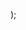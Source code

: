  <style>
    {`
/* src/css/colors.css */
html {
  --copilot-kit-primary-color: rgb(59 130 246);
  --copilot-kit-contrast-color: rgb(255 255 255);
  --copilot-kit-secondary-color: rgb(243 244 246);
  --copilot-kit-secondary-contrast-color: rgb(0 0 0);
  --copilot-kit-background-color: rgb(255 255 255);
  --copilot-kit-muted-color: rgb(106 106 106);
  --copilot-kit-separator-color: rgba(0, 0, 0, 0.08);
  --copilot-kit-scrollbar-color: rgba(0, 0, 0, 0.2);
  --copilot-kit-response-button-color: #333;
  --copilot-kit-response-button-background-color: #fff;
}

/* src/css/popup.css */
.copilotKitPopup {
  position: fixed;
  bottom: 1rem;
  right: 1rem;
  z-index: 30;
  line-height: 1.5;
  -webkit-text-size-adjust: 100%;
  -moz-tab-size: 4;
  -o-tab-size: 4;
  tab-size: 4;
  font-family: ui-sans-serif, system-ui, -apple-system, BlinkMacSystemFont,
    "Segoe UI", Roboto, "Helvetica Neue", Arial, "Noto Sans", sans-serif,
    "Apple Color Emoji", "Segoe UI Emoji", "Segoe UI Symbol", "Noto Color Emoji";
  font-feature-settings: normal;
  font-variation-settings: normal;
  touch-action: manipulation;
}
.copilotKitPopup svg {
  display: inline-block;
  vertical-align: middle;
}

/* src/css/sidebar.css */
.copilotKitSidebar {
  position: fixed;
  bottom: 1rem;
  right: 1rem;
  z-index: 30;
  line-height: 1.5;
  -webkit-text-size-adjust: 100%;
  -moz-tab-size: 4;
  -o-tab-size: 4;
  tab-size: 4;
  font-family: ui-sans-serif, system-ui, -apple-system, BlinkMacSystemFont,
    "Segoe UI", Roboto, "Helvetica Neue", Arial, "Noto Sans", sans-serif,
    "Apple Color Emoji", "Segoe UI Emoji", "Segoe UI Symbol", "Noto Color Emoji";
  font-feature-settings: normal;
  font-variation-settings: normal;
  touch-action: manipulation;
}
.copilotKitSidebar svg {
  display: inline-block;
  vertical-align: middle;
}
.copilotKitSidebarContentWrapper {
  overflow: visible;
  margin-right: 0px;
  transition: margin-right 0.3s ease;
}
@media (min-width: 640px) {
  .copilotKitSidebarContentWrapper.sidebarExpanded {
    margin-right: 28rem;
  }
}

/* src/css/button.css */
.copilotKitButton {
  width: 3.5rem;
  height: 3.5rem;
  display: flex;
  align-items: center;
  justify-content: center;
  border-radius: 50%;
  border: 1px solid rgba(255, 255, 255, 0.2);
  outline: none;
  position: relative;
  transform: scale(1);
  transition: transform 200ms;
  background-color: var(--copilot-kit-primary-color);
  color: var(--copilot-kit-contrast-color);
  cursor: pointer;
}
.copilotKitButton:hover {
  transform: scale(1.1);
}
.copilotKitButton:active {
  transform: scale(0.75);
}
.copilotKitButtonIcon {
  transition: opacity 100ms, transform 300ms;
  position: absolute;
  top: 50%;
  left: 50%;
  transform: translate(-50%, -50%);
}
.copilotKitButton.open .copilotKitButtonIconOpen {
  transform: translate(-50%, -50%) scale(0) rotate(90deg);
  opacity: 0;
}
.copilotKitButton.open .copilotKitButtonIconClose {
  transform: translate(-50%, -50%) scale(1) rotate(0deg);
  opacity: 1;
}
.copilotKitButton:not(.open) .copilotKitButtonIconOpen {
  transform: translate(-50%, -50%) scale(1) rotate(0deg);
  opacity: 1;
}
.copilotKitButton:not(.open) .copilotKitButtonIconClose {
  transform: translate(-50%, -50%) scale(0) rotate(-90deg);
  opacity: 0;
}

/* src/css/header.css */
.copilotKitHeader {
  height: 56px;
  font-weight: 500;
  display: flex;
  justify-content: center;
  align-items: center;
  position: relative;
  background-color: var(--copilot-kit-primary-color);
  color: var(--copilot-kit-contrast-color);
  border-top-left-radius: 0;
  border-top-right-radius: 0;
  border-bottom: 1px solid var(--copilot-kit-separator-color);
}
.copilotKitSidebar .copilotKitHeader {
  border-radius: 0;
}
@media (min-width: 640px) {
  .copilotKitHeader {
    padding-left: 24px;
    padding-right: 24px;
    border-top-left-radius: 8px;
    border-top-right-radius: 8px;
  }
}
.copilotKitHeader > button {
  border: 0;
  padding: 0px;
  position: absolute;
  top: 50%;
  right: 16px;
  transform: translateY(-50%);
  outline: none;
  color: var(--copilot-kit-contrast-color);
  background-color: transparent;
  cursor: pointer;
}
.copilotKitHeader > button:focus {
  outline: none;
}

/* src/css/input.css */
.copilotKitInput {
  border-top: 1px solid var(--copilot-kit-separator-color);
  padding-left: 2rem;
  padding-right: 1rem;
  padding-top: 1rem;
  padding-bottom: 1rem;
  display: flex;
  align-items: center;
  cursor: text;
  position: relative;
  border-bottom-left-radius: 0.75rem;
  border-bottom-right-radius: 0.75rem;
  background-color: var(--copilot-kit-background-color);
}
.copilotKitInput > .copilotKitInputControls > button {
  padding: 0.25rem;
  cursor: pointer;
  transition-property: transform;
  transition-timing-function: cubic-bezier(0.4, 0, 0.2, 1);
  transition-duration: 200ms;
  transform: scale(1);
  color: rgba(0, 0, 0, 0.25);
  -webkit-appearance: button;
  appearance: button;
  background-color: transparent;
  background-image: none;
  text-transform: none;
  font-family: inherit;
  font-size: 100%;
  font-weight: inherit;
  line-height: inherit;
  border: 0;
  margin: 0;
  text-indent: 0px;
  text-shadow: none;
  display: inline-block;
  text-align: center;
  margin-left: 0.5rem;
}
.copilotKitInput > .copilotKitInputControls > button:not([disabled]) {
  color: var(--copilot-kit-primary-color);
}
.copilotKitInput > .copilotKitInputControls > button:not([disabled]):hover {
  transform: scale(1.1);
}
.copilotKitInput > .copilotKitInputControls > button[disabled] {
  color: var(--copilot-kit-muted-color);
}
.copilotKitInputControls {
  display: flex;
}
.copilotKitInput > textarea {
  flex: 1;
  outline: 2px solid transparent;
  outline-offset: 2px;
  resize: none;
  white-space: pre-wrap;
  overflow-wrap: break-word;
  -webkit-font-smoothing: antialiased;
  -moz-osx-font-smoothing: grayscale;
  cursor: text;
  font-size: 0.875rem;
  line-height: 1.25rem;
  margin: 0;
  padding: 0;
  font-family: inherit;
  font-weight: inherit;
  color: var(--copilot-kit-secondary-contrast-color);
  border: 0px;
  background-color: var(--copilot-kit-background-color);
}
.copilotKitInput > textarea::placeholder {
  color: var(--copilot-kit-muted-color);
  opacity: 1;
}
.copilotKitInput
  > .copilotKitInputControls
  > button.copilotKitPushToTalkRecording {
  background-color: red;
  color: white;
  border-radius: 50%;
  animation: copilotKitPulseAnimation 2s cubic-bezier(0.4, 0, 0.6, 1) infinite;
}

/* src/css/messages.css */
.copilotKitMessages {
  overflow-y: scroll;
  flex: 1;
  padding: 1rem 2rem;
  display: flex;
  flex-direction: column;
  background-color: var(--copilot-kit-background-color);
}
.copilotKitMessages::-webkit-scrollbar {
  width: 9px;
}
.copilotKitMessages::-webkit-scrollbar-thumb {
  background-color: var(--copilot-kit-scrollbar-color);
  border-radius: 10rem;
  border: 2px solid var(--copilot-kit-background-color);
}
.copilotKitMessages::-webkit-scrollbar-track-piece:start {
  background: transparent;
}
.copilotKitMessages::-webkit-scrollbar-track-piece:end {
  background: transparent;
}
.copilotKitMessage {
  border-radius: 0.5rem;
  padding: 1rem;
  font-size: 0.875rem;
  line-height: 1.25rem;
  overflow-wrap: break-word;
  max-width: 80%;
  margin-bottom: 0.5rem;
}
.copilotKitMessage.copilotKitUserMessage {
  background: var(--copilot-kit-primary-color);
  color: var(--copilot-kit-contrast-color);
  margin-left: auto;
  white-space: pre-wrap;
}
.copilotKitMessage.copilotKitAssistantMessage {
  background: var(--copilot-kit-secondary-color);
  color: var(--copilot-kit-secondary-contrast-color);
  margin-right: auto;
}
.copilotKitMessage.copilotKitUserMessage
  + .copilotKitMessage.copilotKitAssistantMessage {
  margin-top: 1.5rem;
}
.copilotKitMessage.copilotKitAssistantMessage
  + .copilotKitMessage.copilotKitUserMessage {
  margin-top: 1.5rem;
}
.copilotKitCustomAssistantMessage {
  margin-top: 1.5rem;
  margin-bottom: 1.5rem;
}
.copilotKitMessage .inProgressLabel {
  margin-left: 10px;
}
.copilotKitMessages footer {
  flex-grow: 1;
  display: flex;
  flex-direction: column;
  justify-content: flex-end;
}

/* src/css/window.css */
.copilotKitWindow {
  position: fixed;
  inset: 0px;
  transform-origin: bottom;
  border-color: rgb(229 231 235);
  background-color: rgb(255 255 255);
  border-radius: 0.75rem;
  box-shadow: rgba(0, 0, 0, 0.16) 0px 5px 40px;
  flex-direction: column;
  transition: opacity 100ms ease-out, transform 200ms ease-out;
  opacity: 0;
  transform: scale(0.95) translateY(20px);
  display: flex;
  pointer-events: none;
}
.copilotKitSidebar .copilotKitWindow {
  border-radius: 0;
  opacity: 1;
  transform: translateX(100%);
}
.copilotKitWindow.open {
  opacity: 1;
  transform: scale(1) translateY(0);
  pointer-events: auto;
}
.copilotKitSidebar .copilotKitWindow.open {
  transform: translateX(0);
}
@media (min-width: 640px) {
  .copilotKitWindow {
    transform-origin: bottom right;
    bottom: 5rem;
    right: 1rem;
    top: auto;
    left: auto;
    border-width: 0px;
    margin-bottom: 1rem;
    width: 24rem;
    height: 600px;
    min-height: 200px;
    max-height: calc(100% - 6rem);
  }
  .copilotKitSidebar .copilotKitWindow {
    bottom: 0;
    right: 0;
    top: auto;
    left: auto;
    width: 28rem;
    min-height: 100%;
    margin-bottom: 0;
    max-height: none;
  }
}

/* src/css/animations.css */
.copilotKitActivityDot1 {
  animation: copilotKitActivityDotsAnimation 1.05s infinite;
}
.copilotKitActivityDot2 {
  animation-delay: 0.1s;
}
.copilotKitActivityDot3 {
  animation-delay: 0.2s;
}
@keyframes copilotKitActivityDotsAnimation {
  0%,
  57.14% {
    animation-timing-function: cubic-bezier(0.33, 0.66, 0.66, 1);
    transform: translate(0);
  }
  28.57% {
    animation-timing-function: cubic-bezier(0.33, 0, 0.66, 0.33);
    transform: translateY(-6px);
  }
  100% {
    transform: translate(0);
  }
}
@keyframes copilotKitSpinAnimation {
  to {
    transform: rotate(360deg);
  }
}
@keyframes copilotKitPulseAnimation {
  50% {
    opacity: 0.5;
  }
}

/* src/css/response.css */
.copilotKitResponseButton {
  background-color: var(--copilot-kit-response-button-background-color);
  border: 1px solid var(--copilot-kit-separator-color);
  border-radius: 4px;
  color: var(--copilot-kit-response-button-color);
  cursor: pointer;
  font-size: 14px;
  font-weight: 500;
  height: 32px;
  line-height: 30px;
  margin: 0;
  padding: 0 16px;
  text-align: center;
  text-decoration: none;
  text-transform: none;
  white-space: nowrap;
  margin-top: 15px;
}
.copilotKitResponseButton:hover {
  filter: brightness(95%);
}
.copilotKitResponseButton > span {
  margin-right: 0.5rem;
}

/* src/css/markdown.css */
.copilotKitMarkdown h1,
.copilotKitMarkdown h2,
.copilotKitMarkdown h3,
.copilotKitMarkdown h4,
.copilotKitMarkdown h5,
.copilotKitMarkdown h6 {
  font-weight: bold;
  line-height: 1.2;
}
.copilotKitMarkdown h1:not(:last-child),
.copilotKitMarkdown h2:not(:last-child),
.copilotKitMarkdown h3:not(:last-child),
.copilotKitMarkdown h4:not(:last-child),
.copilotKitMarkdown h5:not(:last-child),
.copilotKitMarkdown h6:not(:last-child) {
  margin-bottom: 1rem;
}
.copilotKitMarkdown h1 {
  font-size: 1.5em;
}
.copilotKitMarkdown h2 {
  font-size: 1.25em;
  font-weight: 600;
}
.copilotKitMarkdown h3 {
  font-size: 1.1em;
}
.copilotKitMarkdown h4 {
  font-size: 1em;
}
.copilotKitMarkdown h5 {
  font-size: 0.9em;
}
.copilotKitMarkdown h6 {
  font-size: 0.8em;
}
.copilotKitMarkdown p:not(:last-child) {
  margin-bottom: 1.25em;
}
.copilotKitMarkdown pre:not(:last-child) {
  margin-bottom: 1.25em;
}
.copilotKitMarkdown blockquote {
  border-color: rgb(142, 142, 160);
  border-left-width: 2px;
  border-left-style: solid;
  line-height: 1.2;
  padding-left: 10px;
}
.copilotKitMarkdown blockquote p {
  padding: 0.7em 0;
}
.copilotKitMarkdown ul {
  list-style-type: disc;
  padding-left: 20px;
  overflow: visible;
}
.copilotKitMarkdown li {
  list-style-type: inherit;
  list-style-position: outside;
  margin-left: 0;
  padding-left: 0;
  position: relative;
  overflow: visible;
}
.copilotKitCodeBlock {
  position: relative;
  width: 100%;
  background-color: rgb(9 9 11);
  border-radius: 0.375rem;
}
.copilotKitCodeBlockToolbar {
  display: flex;
  width: 100%;
  align-items: center;
  justify-content: space-between;
  background-color: rgb(39 39 42);
  padding-left: 1rem;
  padding-top: 0.09rem;
  padding-bottom: 0.09rem;
  color: rgb(228, 228, 228);
  border-top-left-radius: 0.375rem;
  border-top-right-radius: 0.375rem;
  font-family: sans-serif;
}
.copilotKitCodeBlockToolbarLanguage {
  font-size: 0.75rem;
  line-height: 1rem;
  text-transform: lowercase;
}
.copilotKitCodeBlockToolbarButtons {
  display: flex;
  align-items: center;
  margin-right: 0.25rem;
  margin-left: 0.25rem;
}
.copilotKitCodeBlockToolbarButton {
  display: inline-flex;
  align-items: center;
  justify-content: center;
  border-radius: 0.375rem;
  font-size: 0.875rem;
  line-height: 1.25rem;
  font-weight: 500;
  height: 2.5rem;
  width: 2.5rem;
  padding: 3px;
  margin: 2px;
}
.copilotKitCodeBlockToolbarButton:hover {
  background-color: rgb(55, 55, 58);
}

/* src/css/suggestions.css */
.copilotKitMessages footer .suggestions {
  display: flex;
  flex-wrap: wrap;
  gap: 8px;
}
.copilotKitMessages footer h6 {
  font-weight: 500;
  font-size: 0.7rem;
  margin-bottom: 8px;
}
.copilotKitMessages footer .suggestions .suggestion {
  padding: 8px 12px;
  font-size: 0.7rem;
  border-radius: 0.5rem;
  background: var(--copilot-kit-primary-color);
  color: var(--copilot-kit-contrast-color);
}
.copilotKitMessages footer .suggestions button {
  transition: transform 0.3s ease;
}
.copilotKitMessages footer .suggestions button:not(:disabled):hover {
  transform: scale(1.05);
}
.copilotKitMessages footer .suggestions button:disabled {
  cursor: wait;
}
.copilotKitMessages footer .suggestions button svg {
  margin-right: 6px;
}

/* src/css/panel.css */
.copilotKitChat {
  z-index: 30;
  line-height: 1.5;
  -webkit-text-size-adjust: 100%;
  -moz-tab-size: 4;
  -o-tab-size: 4;
  tab-size: 4;
  font-family: ui-sans-serif, system-ui, -apple-system, BlinkMacSystemFont,
    "Segoe UI", Roboto, "Helvetica Neue", Arial, "Noto Sans", sans-serif,
    "Apple Color Emoji", "Segoe UI Emoji", "Segoe UI Symbol", "Noto Color Emoji";
  font-feature-settings: normal;
  font-variation-settings: normal;
  touch-action: manipulation;
  display: flex;
  flex-direction: column;
}
.copilotKitChat svg {
  display: inline-block;
  vertical-align: middle;
}
.copilotKitChat .copilotKitMessages {
  flex-grow: 1;
}
.tooltip {
  display: none;
  position: absolute;
  background-color: white;
  border: 1px solid #ddd;
  color: #222;
  padding: 15px;
  border-radius: 5px;
  z-index: 1000;
  font-size: 13px;
  width: 350px;
}
.tooltip b {
  color: rgb(59, 130, 246);
  font-family: monospace;
}

.copilotKitInput {
  cursor: pointer;
}

.copilotKitInput > input {
  flex: 1; /* Allow textarea to take up remaining space */
  outline: 2px solid transparent;
  outline-offset: 2px;
  resize: none;
  white-space: pre-wrap;
  overflow-wrap: break-word;
  -webkit-font-smoothing: antialiased;
  -moz-osx-font-smoothing: grayscale;
  cursor: pointer;
  font-size: 0.875rem;
  line-height: 1.25rem;
  margin: 0;
  padding: 0;
  font-family: inherit;
  font-weight: inherit;
  color: var(--copilot-kit-secondary-contrast-color);
  border: 0px;
  background-color: var(--copilot-kit-background-color);
}

.copilotKitHeader:hover {
  box-shadow: 0 0 0 2px rgb(7, 201, 131);
}

.copilotKitAssistantMessage:hover {
  box-shadow: 0 0 0 2px rgb(7, 201, 131);
}

.copilotKitUserMessage:hover {
  box-shadow: 0 0 0 2px rgb(7, 201, 131);
}

.micButton:hover {
  box-shadow: 0 0 0 2px rgb(7, 201, 131);
  border-radius: 5px;
}

.sendButton:hover {
  box-shadow: 0 0 0 2px rgb(7, 201, 131);
  border-radius: 5px;
}

    `}
  </style>
);

